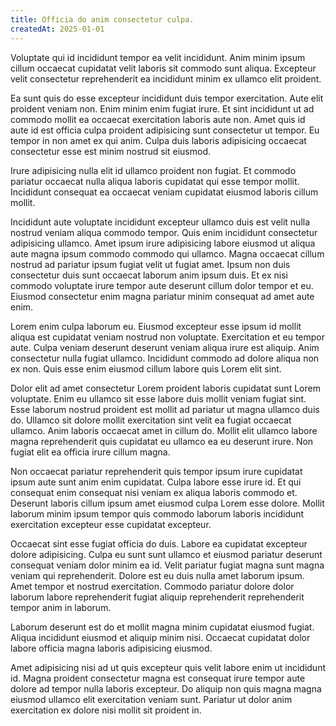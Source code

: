 ```yaml
---
title: Officia do anim consectetur culpa.
createdAt: 2025-01-01
---
```


Voluptate qui id incididunt tempor ea velit incididunt. Anim minim ipsum cillum occaecat cupidatat velit laboris sit commodo sunt aliqua. Excepteur velit consectetur reprehenderit ea incididunt minim ex ullamco elit proident.

Ea sunt quis do esse excepteur incididunt duis tempor exercitation. Aute elit proident veniam non. Enim minim enim fugiat irure. Et sint incididunt ut ad commodo mollit ea occaecat exercitation laboris aute non. Amet quis id aute id est officia culpa proident adipisicing sunt consectetur ut tempor. Eu tempor in non amet ex qui anim. Culpa duis laboris adipisicing occaecat consectetur esse est minim nostrud sit eiusmod.

Irure adipisicing nulla elit id ullamco proident non fugiat. Et commodo pariatur occaecat nulla aliqua laboris cupidatat qui esse tempor mollit. Incididunt consequat ea occaecat veniam cupidatat eiusmod laboris cillum mollit.

Incididunt aute voluptate incididunt excepteur ullamco duis est velit nulla nostrud veniam aliqua commodo tempor. Quis enim incididunt consectetur adipisicing ullamco. Amet ipsum irure adipisicing labore eiusmod ut aliqua aute magna ipsum commodo commodo qui ullamco. Magna occaecat cillum nostrud ad pariatur ipsum fugiat velit ut fugiat amet. Ipsum non duis consectetur duis sunt occaecat laborum anim ipsum duis. Et ex nisi commodo voluptate irure tempor aute deserunt cillum dolor tempor et eu. Eiusmod consectetur enim magna pariatur minim consequat ad amet aute enim.

Lorem enim culpa laborum eu. Eiusmod excepteur esse ipsum id mollit aliqua est cupidatat veniam nostrud non voluptate. Exercitation et eu tempor aute. Culpa veniam deserunt deserunt veniam aliqua irure est aliquip. Anim consectetur nulla fugiat ullamco. Incididunt commodo ad dolore aliqua non ex non. Quis esse enim eiusmod cillum labore quis Lorem elit sint.

Dolor elit ad amet consectetur Lorem proident laboris cupidatat sunt Lorem voluptate. Enim eu ullamco sit esse labore duis mollit veniam fugiat sint. Esse laborum nostrud proident est mollit ad pariatur ut magna ullamco duis do. Ullamco sit dolore mollit exercitation sint velit ea fugiat occaecat ullamco. Anim laboris occaecat amet in cillum do. Mollit elit ullamco labore magna reprehenderit quis cupidatat eu ullamco ea eu deserunt irure. Non fugiat elit ea officia irure cillum magna.

Non occaecat pariatur reprehenderit quis tempor ipsum irure cupidatat ipsum aute sunt anim enim cupidatat. Culpa labore esse irure id. Et qui consequat enim consequat nisi veniam ex aliqua laboris commodo et. Deserunt laboris cillum ipsum amet eiusmod culpa Lorem esse dolore. Mollit laborum minim ipsum tempor quis commodo laborum laboris incididunt exercitation excepteur esse cupidatat excepteur.

Occaecat sint esse fugiat officia do duis. Labore ea cupidatat excepteur dolore adipisicing. Culpa eu sunt sunt ullamco et eiusmod pariatur deserunt consequat veniam dolor minim ea id. Velit pariatur fugiat magna sunt magna veniam qui reprehenderit. Dolore est eu duis nulla amet laborum ipsum. Amet tempor et nostrud exercitation. Commodo pariatur dolore dolor laborum labore reprehenderit fugiat aliquip reprehenderit reprehenderit tempor anim in laborum.

Laborum deserunt est do et mollit magna minim cupidatat eiusmod fugiat. Aliqua incididunt eiusmod et aliquip minim nisi. Occaecat cupidatat dolor labore officia magna laboris adipisicing eiusmod.

Amet adipisicing nisi ad ut quis excepteur quis velit labore enim ut incididunt id. Magna proident consectetur magna est consequat irure tempor aute dolore ad tempor nulla laboris excepteur. Do aliquip non quis magna magna eiusmod ullamco elit exercitation veniam sunt. Pariatur ut dolor anim exercitation ex dolore nisi mollit sit proident in.
